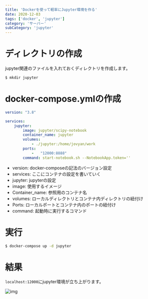 ```yaml
---
title: 'Dockerを使って軽率にJupyter環境を作る'
date: 2020-12-03
tags: ['docker', 'jupyter']
category: 'サーバー'
subCategory: 'jupyter'
---
```


# ディレクトリの作成

jupyter関連のファイルを入れておくディレクトリを作成します。

```bash
$ mkdir jupyter
```

# docker-compose.ymlの作成

```yml
version: "3.8"

services:
	jupyter:
    	image: jupyter/scipy-notebook
        container_name: jupyter
        volumes:
            - ./jupyter:/home/jovyan/work
        ports:
            -   "12000:8888"
        command: start-notebook.sh --NotebookApp.token=''
```

- version: docker-composeの記法のバージョン設定
- services: ここにコンテナの設定を書いていく
- jupyter: jupyterの設定
- image: 使用するイメージ
- Container_name: 参照用のコンテナ名
- volumes: ローカルディレクトリとコンテナ内ディレクトリの紐付け
- Ports: ローカルポートとコンテナ内のポートの紐付け
- command: 起動時に実行するコマンド

# 実行

```bash
$ docker-compose up -d jupyter
```

# 結果

`localhost:12000`にjupyter環境が立ち上がります。

![img](https://i.gyazo.com/d2112f8d907ca1901527d6db12029ad7.png)
